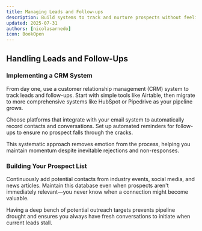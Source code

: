 ```yaml
---
title: Managing Leads and Follow-ups
description: Build systems to track and nurture prospects without feeling overwhelmed
updated: 2025-07-31
authors: [nicolasarnedo]
icon: BookOpen
---
```


## Handling Leads and Follow-Ups

<YouTube id="Rxmmj4mg1g4" params="start=0&rel=0&modestbranding=1" />

### Implementing a CRM System

From day one, use a customer relationship management (CRM) system to track leads and follow-ups. Start with simple tools like Airtable, then migrate to more comprehensive systems like HubSpot or Pipedrive as your pipeline grows.

Choose platforms that integrate with your email system to automatically record contacts and conversations. Set up automated reminders for follow-ups to ensure no prospect falls through the cracks.

This systematic approach removes emotion from the process, helping you maintain momentum despite inevitable rejections and non-responses.

### Building Your Prospect List

Continuously add potential contacts from industry events, social media, and news articles. Maintain this database even when prospects aren't immediately relevant—you never know when a connection might become valuable.

Having a deep bench of potential outreach targets prevents pipeline drought and ensures you always have fresh conversations to initiate when current leads stall.
